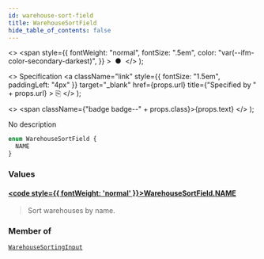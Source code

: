```yaml
---
id: warehouse-sort-field
title: WarehouseSortField
hide_table_of_contents: false
---
```


  <>
    <span
      style={{
        fontWeight: "normal",
        fontSize: ".5em",
        color: "var(--ifm-color-secondary-darkest)",
      }}
    >
      &nbsp;●&nbsp;
    </span>
  </>
);

  <>
    Specification
    <a
      className="link"
      style={{ fontSize: "1.5em", paddingLeft: "4px" }}
      target="\_blank"
      href={props.url}
      title={"Specified by " + props.url}
    >
      ⎘
    </a>
  </>
);

  <>
    <span className={"badge badge--" + props.class}>{props.text}</span>
  </>
);

No description

```graphql
enum WarehouseSortField {
  NAME
}
```

### Values

#### [<code style={{ fontWeight: 'normal' }}>WarehouseSortField.<b>NAME</b></code>](#)

> Sort warehouses by name.

### Member of

[`WarehouseSortingInput`](../../../api-reference/products/inputs/warehouse-sorting-input) <Badge class="secondary" text="input"/>

